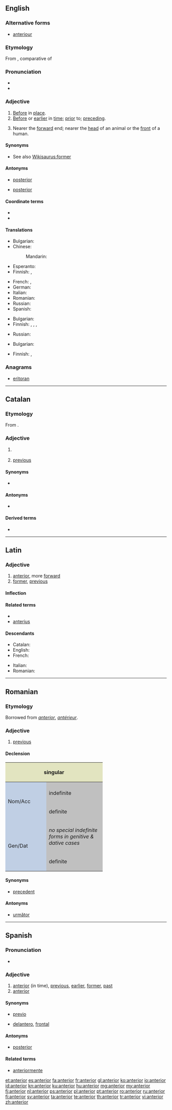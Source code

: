 ==English==

===Alternative forms===
* [[anteriour]] {{qualifier|obsolete}}

===Etymology===
From {{etyl|la}} {{term|anterior|lang=la}}, comparative of {{term|ante||forward, before|lang=la}}

===Pronunciation===
* {{audio|en-us-anterior.ogg|Audio (US)}}
* {{rhymes|ɪəriə(r)}}

===Adjective===
{{en-adj|-}}

# [[before|Before]] in [[place]].
# [[before|Before]] or [[earlier]] in [[time]]; [[prior]] to; [[preceding]].
# {{anatomy}} Nearer the [[forward]] end; nearer the [[head]] of an animal or the [[front]] of a human.

====Synonyms====
* See also [[Wikisaurus:former]]

====Antonyms====
* {{sense|before in place}} [[posterior]]
* {{sense|anatomy}} [[posterior]]

====Coordinate terms====
* {{list:human anatomy direction adjectives/en}}
* {{list:dentistry location adjectives/en}}

====Translations====
{{trans-top|before in place}}
* Bulgarian: {{t+|bg|преден}}
* Chinese:
*: Mandarin: {{t|cmn|前面|tr=qiánmiàn de|alt=前面的|sc=Hani}}
* Esperanto: {{t-|eo|antaŭa}}
* Finnish: {{t+|fi|edellinen}}, {{t-|fi|lähempi}}
{{trans-mid}}
* French: {{t+|fr|antérieur}}, {{t+|fr|précédent}}
* German: {{t-|de|Vorder-}}
* Italian: {{t+|it|anteriore}}
* Romanian: {{t+|ro|anterior}}
* Russian: {{t+|ru|передний|tr=perédnij|sc=Cyrl}}
* Spanish: {{t+|es|anterior}}
{{trans-bottom}}

{{trans-top|before or earlier in time}}
* Bulgarian: {{t+|bg|предшестващ}}
* Finnish: {{t+|fi|edeltävä}}, {{t+|fi|aiempi}}, {{t+|fi|aikaisempi}}, {{t+|fi|edellinen}}
{{trans-mid}}
* Russian: {{t+|ru|предшествующий|tr=predšéstvujuščij|sc=Cyrl}}
{{trans-bottom}}

{{trans-top|anatomy: nearer the forward end}}
* Bulgarian: {{t+|bg|преден}}
{{trans-mid}}
* Finnish: {{t-|fi|etummainen}}, {{t-|fi|etu-}}
{{trans-bottom}}

===Anagrams===
* [[eritoran#English|eritoran]]

----

==Catalan==

===Etymology===
From {{etyl|la|ca}} {{term|anterior|lang=la}}.

===Adjective===
{{ca-adj|type=mf}}

# {{l|en|anterior}} {{gloss|before; preceeding}}
# [[previous]]

====Synonyms====
* {{l|ca|previ}}

====Antonyms====
* {{l|ca|posterior}}

====Derived terms====
* {{l|ca|anteriorment}}

----

==Latin==

===Adjective===
{{head|la|adjective|comparative of|ante|cat=adjective comparative forms}}

# [[#English|anterior]], more [[forward]]
# [[former]], [[previous]]

====Inflection====
{{la-decl-comparative|anter}}

====Related terms====
* {{l|la|ante}}
* [[anterius]]

====Descendants====
{{top2}}
* Catalan: {{l|ca|anterior}}
* English: {{l|en|anterior}}
* French: {{l|fr|antérieur}}
{{mid2}}
* Italian: {{l|it|anteriore}}
* Romanian: {{l|ro|anterior}}
{{bottom}}

----

==Romanian==

===Etymology===
Borrowed from {{etyl|la|ro}} ''[[#Latin|anterior]]'', {{etyl|fr|ro}} ''[[antérieur]]''.

===Adjective===
{{ro-adj|4}}

# [[previous]]

====Declension====
<center>
{| style="background:#F0F0F0"

|-
! colspan="4" style="background:#e2e4c0" | singular
! colspan="2" style="background:#e2e4c0" | plural

|-
! rowspan="3" style="height:5em;width:7em;background:#c0cfe4" | Nom/Acc
| style="background:#C0C0C0" |
! style="width:12em;background:#C0C0C0" | masculine & neuter
! style="width:12em;background:#C0C0C0" | feminine
! style="width:12em;background:#C0C0C0" | masculine
! style="width:12em;background:#C0C0C0" | feminine & neuter

|-
! style="width:10em;background:#C0C0C0" |indefinite
| anterior
| anterioară
| anteriori
| anterioare

|-
! style="width:10em;background:#C0C0C0" |definite

| anteriorul
| anterioara
| anteriorii
| anterioarele

|-
! rowspan="2" style="height:5em;width:7em;background:#c0cfe4" | Gen/Dat
! colspan="5" style="width:10em;background:#C0C0C0" | ''no special indefinite forms in genitive & dative cases''

|-
! style="width:10em;background:#C0C0C0" |definite

| anteriorului
| anterioarei
| anteriorilor
| anterioarelor

|}
</center>

====Synonyms====
* [[precedent]]

====Antonyms====
* [[următor]]

----

==Spanish==

===Pronunciation===
* {{IPA|/an.te.ˈɾjoɾ/|lang=es}}

===Adjective===
{{es-adj|pl=anteriores}}

# [[#English|anterior]] (in time), [[previous]], [[earlier]], [[former]], [[past]]
# [[#English|anterior]] {{gloss|in space}}

====Synonyms====
* {{sense|anterior in time}} [[previo]]
* {{sense|anterior in space}} [[delantero]], [[frontal]]

====Antonyms====
* [[posterior]]

====Related terms====
* [[anteriormente]]

[[et:anterior]]
[[es:anterior]]
[[fa:anterior]]
[[fr:anterior]]
[[gl:anterior]]
[[ko:anterior]]
[[io:anterior]]
[[id:anterior]]
[[kn:anterior]]
[[ku:anterior]]
[[hu:anterior]]
[[mg:anterior]]
[[my:anterior]]
[[fj:anterior]]
[[nl:anterior]]
[[ps:anterior]]
[[pl:anterior]]
[[pt:anterior]]
[[ro:anterior]]
[[ru:anterior]]
[[fi:anterior]]
[[sv:anterior]]
[[ta:anterior]]
[[te:anterior]]
[[th:anterior]]
[[tr:anterior]]
[[vi:anterior]]
[[zh:anterior]]